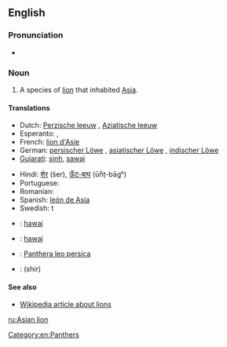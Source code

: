 ==English==

===Pronunciation===
* {{IPA|/ˈeɪʒən ˈlaɪən/}}

===Noun===
{{en-noun|sg=[[Asian]] [[lion]]}}

# A species of [[lion]] that inhabited [[Asia]].

====Translations====
{{trans-top|species of lion that inhabited Asia}}
* Dutch: [[Perzische leeuw]] {{m}}, [[Aziatische leeuw]] {{m}}
* Esperanto: {{t-|eo|persa leono|xs=Esperanto}}, {{t-|eo|azia leono|xs=Esperanto}}
* French: [[lion d'Asie]] {{m}}
* German: [[persischer Löwe]] {{m}}, [[asiatischer Löwe]] {{m}}, [[indischer Löwe]] {{m}}
* [[Gujarati]]: [[sinh]], [[sawaj]]
{{trans-mid}}
* Hindi: [[शेर]] (šer), [[ऊँट-बाघ]] (ūn̐ṭ-bāgʰ) <!-- (literally: camel tiger) -->
* Portuguese: {{t-|pt|leão asiático|m}}
* Romanian: {{t|ro|leu asiatic|m}}
* Spanish: [[león de Asia]] {{m}}
* Swedish: {{t+|sv|asiatisk}}t {{t+|sv|lejon|n}}
{{trans-bottom}}

{{checktrans-top}}
* {{ttbc|gu}}: [[hawaj]]
* {{ttbc|kfr}}: [[hawaj]]
{{trans-mid}}
* {{ttbc|la}}: [[Panthera leo persica]] <!-- Should the initial letters of these be minuscule? -->
* {{ttbc|fa}}: {{fa-Arab|[[شیر]]}} (shir) <!-- Are these specific to the Asian lion? -->
{{trans-bottom}}

====See also====
* [[w:Lion|Wikipedia article about lions]]

[[Category:en:Panthers]]

[[ru:Asian lion]]